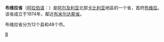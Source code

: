 {{Unreferenced|time=2022-01-08T02:50:36+00:00}}
{{Infobox Algerian Province 
 |capital                =  布维拉
 |name                   =  布维拉省<br />{{lang|ar|ولاية البوير|}}
 |area                   =  4,439	
 |arank                   =  第25位
 |oos                  =   1 E9 m²
 |image                    = Algeria-Bouira.png
 |pop                    =  629,560
 |prank                  = 第29位
 |den                    = 142
 |creation               = 1962年
 |districts              = 12
 |municipalities         = 48
 |dial                   = 26
 |code                   = 10
|}}
'''布维拉省'''（[[阿拉伯语|阿拉伯语]]：'''{{lang|ar|ولاية البوير|}}'''）是[[阿尔及利亚|阿尔及利亚]]北部[[卡比利亚|卡比利亚]]地區的一个省，首府[[布维拉|布维拉]]。该省成立于1974年，鄰近[[布米尔达斯省|布米尔达斯省]]。

布维拉省分为12个县和48个市。

{{coord|display=title}}
{{Algeria-geo-stub}}

{{阿尔及利亚省份}}

[[Category:阿尔及利亚省份|B]]